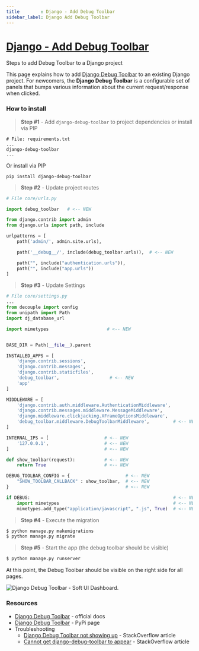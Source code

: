 ```yaml
---
title        : Django - Add Debug Toolbar
sidebar_label: Django Add Debug Toolbar
---
```


# [Django - Add Debug Toolbar](https://github.com/app-generator/django-add-debug-toolbar)

<SubHeading>Steps to add Debug Toolbar to a Django project</SubHeading>

This page explains how to add [Django Debug Toolbar](https://django-debug-toolbar.readthedocs.io/en/latest/index.html) to an existing Django project. For newcomers, the **Django Debug Toolbar** is a configurable set of panels that bumps various information about the current request/response when clicked.

### How to install

> **Step #1** - Add `django-debug-toolbar` to project dependencies or install via PIP

```
# File: requirements.txt
...
django-debug-toolbar
...
```

Or install via PIP

```
pip install django-debug-toolbar
```

> **Step #2** - Update project routes

```python
# File core/urls.py

import debug_toolbar   # <-- NEW

from django.contrib import admin
from django.urls import path, include

urlpatterns = [
    path('admin/', admin.site.urls),

    path('__debug__/', include(debug_toolbar.urls)),  # <-- NEW

    path("", include("authentication.urls")),
    path("", include("app.urls"))
]

```

> **Step #3** - Update Settings

```python
# File core/settings.py
...
from decouple import config
from unipath import Path
import dj_database_url

import mimetypes                      # <-- NEW


BASE_DIR = Path(__file__).parent

INSTALLED_APPS = [
    'django.contrib.sessions',
    'django.contrib.messages',
    'django.contrib.staticfiles',
    'debug_toolbar',                   # <-- NEW
    'app'
]

MIDDLEWARE = [
    'django.contrib.auth.middleware.AuthenticationMiddleware',
    'django.contrib.messages.middleware.MessageMiddleware',
    'django.middleware.clickjacking.XFrameOptionsMiddleware',
    'debug_toolbar.middleware.DebugToolbarMiddleware',         # <-- NEW
]

INTERNAL_IPS = [                     # <-- NEW
    '127.0.0.1',                     # <-- NEW
]                                    # <-- NEW

def show_toolbar(request):           # <-- NEW
    return True                      # <-- NEW

DEBUG_TOOLBAR_CONFIG = {                     # <-- NEW
    "SHOW_TOOLBAR_CALLBACK" : show_toolbar,  # <-- NEW
}                                            # <-- NEW

if DEBUG:                                                      # <-- NEW
    import mimetypes                                           # <-- NEW
    mimetypes.add_type("application/javascript", ".js", True)  # <-- NEW
```

> **Step #4** - Execute the migration&#x20;

```bash
$ python manage.py makemigrations
$ python manage.py migrate
```

> **Step #5** - Start the app (the debug toolbar should be visible)

```bash
$ python manage.py runserver
```

At this point, the Debug Toolbar should be visible on the right side for all pages.&#x20;

![Django Debug Toolbar - Soft UI Dashboard.](../../../static/assets/soft-ui-dashboard-django-toolbar.jpg)

### Resources

- [Django Debug Toolbar](https://django-debug-toolbar.readthedocs.io/en/latest/installation.html) - official docs
- [Django Debug Toolbar](https://pypi.org/project/django-debug-toolbar/) - PyPi page
- Troubleshooting
  - [Django Debug Toolbar not showing up](https://stackoverflow.com/questions/10517765/django-debug-toolbar-not-showing-up) - StackOverflow article
  - [Cannot get django-debug-toolbar to appear](https://stackoverflow.com/questions/28984239/cannot-get-django-debug-toolbar-to-appear/48873389) - StackOverflow article&#x20;

